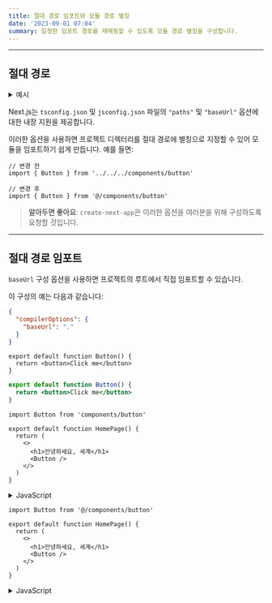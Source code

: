 ```yaml
---
title: 절대 경로 임포트와 모듈 경로 별칭
date: '2023-09-01 07:04'
summary: 일정한 임포트 경로를 재매핑할 수 있도록 모듈 경로 별칭을 구성합니다.
---
```

<TOCInline toc={props.toc} asDisclosure />

---

## 절대 경로
<details>
  <summary>예시</summary>

- [절대 경로 임포트와 별칭](https://github.com/vercel/next.js/tree/canary/examples/with-absolute-imports)

</details>

Next.js는 `tsconfig.json` 및 `jsconfig.json` 파일의 `"paths"` 및 `"baseUrl"` 옵션에 대한 내장 지원을 제공합니다.

이러한 옵션을 사용하면 프로젝트 디렉터리를 절대 경로에 별칭으로 지정할 수 있어 모듈을 임포트하기 쉽게 만듭니다. 예를 들면:

```tsx
// 변경 전
import { Button } from '../../../components/button'

// 변경 후
import { Button } from '@/components/button'
```

> **알아두면 좋아요**: `create-next-app`은 이러한 옵션을 여러분을 위해 구성하도록 요청할 것입니다.

---

## 절대 경로 임포트

`baseUrl` 구성 옵션을 사용하면 프로젝트의 루트에서 직접 임포트할 수 있습니다.

이 구성의 예는 다음과 같습니다:

```json filename="tsconfig.json 또는 jsconfig.json"
{
  "compilerOptions": {
    "baseUrl": "."
  }
}
```

```tsx filename="components/button.tsx" switcher
export default function Button() {
  return <button>Click me</button>
}
```

```jsx filename="components/button.js" switcher
export default function Button() {
  return <button>Click me</button>
}
```

```tsx filename="app/page.tsx" switcher
import Button from 'components/button'

export default function HomePage() {
  return (
    <>
      <h1>안녕하세요, 세계</h1>
      <Button />
    </>
  )
}
```
<details>
    <summary>JavaScript</summary>
```jsx filename="app/page.js" switcher
import Button from 'components/button'

export default function HomePage() {
  return (
    <>
      <h1>안녕하세요, 세계</h1>
      <Button />
    </>
  )
}
```
</details>


## 모듈 별칭

`baseUrl` 경로를 구성하는 것 외에도 `"paths"` 옵션을 사용하여 모듈 경로에 "별칭"을 지정할 수 있습니다.

예를 들어, 다음 구성은 `@/components/*`를 `components/*`에 매핑합니다:

```json filename="tsconfig.json 또는 jsconfig.json"
{
  "compilerOptions": {
    "baseUrl": ".",
    "paths": {
      "@/components/*": ["components/*"]
    }
  }
}
```

```tsx filename="components/button.tsx" switcher
export default function Button() {
  return <button>Click me</button>
}
```
<details>
    <summary>JavaScript</summary>
```jsx filename="components/button.js" switcher
export default function Button() {
  return <button>Click me</button>
}
```
</details>

```tsx filename="app/page.tsx" switcher
import Button from '@/components/button'

export default function HomePage() {
  return (
    <>
      <h1>안녕하세요, 세계</h1>
      <Button />
    </>
  )
}
```
<details>
    <summary>JavaScript</summary>
```jsx filename="app/page.js" switcher
import Button from '@/components/button'

export default function HomePage() {
  return (
    <>
      <h1>안녕하세요, 세계</h1>
      <Button />
    </>
  )
}
```
</details>

각각의 `"paths"`는 `baseUrl` 위치를 기준으로 상대 경로입니다. 예를 들면:

```json
// tsconfig.json 또는 jsconfig.json
{
  "compilerOptions": {
    "baseUrl": "src/",
    "paths": {
      "@/styles/*": ["styles/*"],
      "@/components/*": ["components/*"]
    }
  }
}
```

```jsx
// pages/index.js
import Button from '@/components/button'
import '@/styles/styles.css'
import Helper from 'utils/helper'

export default function HomePage() {
  return (
    <Helper>
      <h1>안녕하세요, 세계</h1>
      <Button />
    </Helper>
  )
}
```